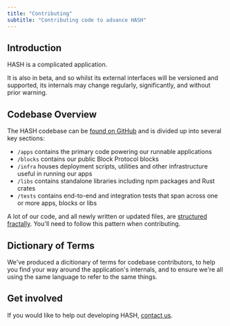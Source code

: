 ```yaml
---
title: "Contributing"
subtitle: "Contributing code to advance HASH" 
---
```


## Introduction

HASH is a complicated application.

It is also in beta, and so whilst its external interfaces will be versioned and supported, its internals may change regularly, significantly, and without prior warning.

## Codebase Overview

The HASH codebase can be [found on GitHub](https://github.com/hashintel/hash) and is divided up into several key sections:

- `/apps` contains the primary code powering our runnable applications
- `/blocks` contains our public Block Protocol blocks
- `/infra` houses deployment scripts, utilities and other infrastructure useful in running our apps
- `/libs` contains standalone libraries including npm packages and Rust crates
- `/tests` contains end-to-end and integration tests that span across one or more apps, blocks or libs

A lot of our code, and all newly written or updated files, are [structured fractally](https://hash.dev/blog/file-structuring). You'll need to follow this pattern when contributing.

## Dictionary of Terms

We've produced a dicitionary of terms for codebase contributors, to help you find your way around the application's internals, and to ensure we're all using the same language to refer to the same things.

## Get involved

If you would like to help out developing HASH, [contact us](https://hash.ai/contact).
